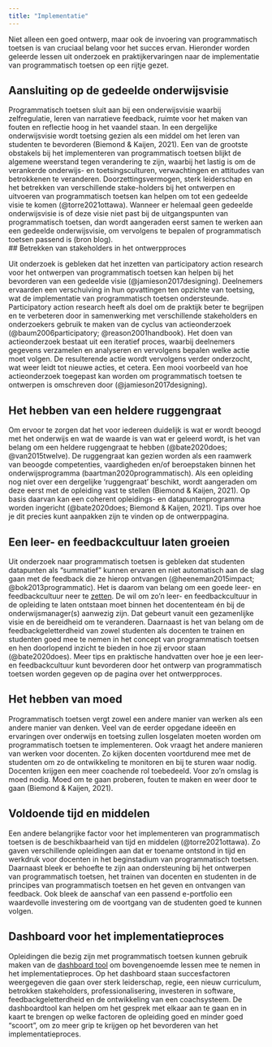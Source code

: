 ```yaml
---
title: "Implementatie"
---
```


::: {.lead} 

Niet alleen een goed ontwerp, maar ook de invoering van programmatisch toetsen is van cruciaal belang voor het succes ervan. Hieronder worden geleerde lessen uit onderzoek en praktijkervaringen naar de implementatie van programmatisch toetsen op een rijtje gezet. 

:::

## Aansluiting op de gedeelde onderwijsvisie 

Programmatisch toetsen sluit aan bij een onderwijsvisie waarbij zelfregulatie, leren van narratieve feedback, ruimte voor het maken van fouten en reflectie hoog in het vaandel staan. In een dergelijke onderwijsvisie wordt toetsing gezien als een middel om het leren van studenten te bevorderen (Biemond & Kaijen, 2021). Een van de grootste obstakels bij het implementeren van programmatisch toetsen blijkt de algemene weerstand tegen verandering te zijn, waarbij het lastig is om de verankerde onderwijs- en toetsingsculturen, verwachtingen en attitudes van betrokkenen te veranderen. Doorzettingsvermogen, sterk leiderschap en het betrekken van verschillende stake-holders bij het ontwerpen en uitvoeren van programmatisch toetsen kan helpen om tot een gedeelde visie te komen (@torre2021ottawa). Wanneer er helemaal geen gedeelde onderwijsvisie is of deze visie niet past bij de uitgangspunten van programmatisch toetsen, dan wordt aangeraden eerst samen te werken aan een gedeelde onderwijsvisie, om vervolgens te bepalen of programmatisch toetsen passend is (bron blog).  
## Betrekken van stakeholders in het ontwerpproces 

Uit onderzoek is gebleken dat het inzetten van participatory action research voor het ontwerpen van programmatisch toetsen kan helpen bij het bevorderen van een gedeelde visie (@jamieson2017designing). Deelnemers ervaarden een verschuiving in hun opvattingen ten opzichte van toetsing, wat de implementatie van programmatisch toetsen ondersteunde. Participatory action research heeft als doel om de praktijk beter te begrijpen en te verbeteren door in samenwerking met verschillende stakeholders en onderzoekers gebruik te maken van de cyclus van actieonderzoek (@baum2006participatory; @reason2001handbook). Het doen van actieonderzoek bestaat uit een iteratief proces, waarbij deelnemers gegevens verzamelen en analyseren en vervolgens bepalen welke actie moet volgen. De resulterende actie wordt vervolgens verder onderzocht, wat weer leidt tot nieuwe acties, et cetera. Een mooi voorbeeld van hoe actieonderzoek toegepast kan worden om programmatisch toetsen te ontwerpen is omschreven door (@jamieson2017designing). 

## Het hebben van een heldere ruggengraat 

Om ervoor te zorgen dat het voor iedereen duidelijk is wat er wordt beoogd met het onderwijs en wat de waarde is van wat er geleerd wordt, is het van belang om een heldere ruggengraat te hebben (@bate2020does; @van2015twelve). De ruggengraat kan gezien worden als een raamwerk van beoogde competenties, vaardigheden en/of beroepstaken binnen het onderwijsprogramma (baartman2020programmatisch). Als een opleiding nog niet over een dergelijke ‘ruggengraat’ beschikt, wordt aangeraden om deze eerst met de opleiding vast te stellen (Biemond & Kaijen, 2021). Op basis daarvan kan een coherent opleidings- en datapuntenprogramma worden ingericht (@bate2020does; Biemond & Kaijen, 2021). Tips over hoe je dit precies kunt aanpakken zijn te vinden op de ontwerppagina.  

## Een leer- en feedbackcultuur laten groeien 

Uit onderzoek naar programmatisch toetsen is gebleken dat studenten datapunten als “summatief” kunnen ervaren en niet automatisch aan de slag gaan met de feedback die ze hierop ontvangen (@heeneman2015impact; @bok2013programmatic). Het is daarom van belang om een goede leer- en feedbackcultuur neer te [zetten](https://lerenvantoetsen.nl/feedbackcultuur-een-groot-begrip-om-klein-mee-te-beginnen/ ). De wil om zo’n leer- en feedbackcultuur in de opleiding te laten ontstaan moet binnen het docententeam én bij de onderwijsmanager(s) aanwezig zijn. Dat gebeurt vanuit een gezamenlijke visie en de bereidheid om te veranderen. Daarnaast is het van belang om de feedbackgeletterdheid van zowel studenten als docenten te trainen en studenten goed mee te nemen in het concept van programmatisch toetsen en hen doorlopend inzicht te bieden in hoe zij ervoor staan (@bate2020does). Meer tips en praktische handvatten over hoe je een leer- en feedbackcultuur kunt bevorderen door het ontwerp van programmatisch toetsen worden gegeven op de pagina over het ontwerpproces.  

## Het hebben van moed 

Programmatisch toetsen vergt zowel een andere manier van werken als een andere manier van denken. Veel van de eerder opgedane ideeën en ervaringen over onderwijs en toetsing zullen losgelaten moeten worden om programmatisch toetsen te implementeren. Ook vraagt het andere manieren van werken voor docenten. Zo kijken docenten voortdurend mee met de studenten om zo de ontwikkeling te monitoren en bij te sturen waar nodig. Docenten krijgen een meer coachende rol toebedeeld. Voor zo'n omslag is moed nodig. Moed om te gaan proberen, fouten te maken en weer door te gaan (Biemond & Kaijen, 2021).  

## Voldoende tijd en middelen 

Een andere belangrijke factor voor het implementeren van programmatisch toetsen is de beschikbaarheid van tijd en middelen (@torre2021ottawa). Zo gaven verschillende opleidingen aan dat er toename ontstond in tijd en werkdruk voor docenten in het beginstadium van programmatisch toetsen. Daarnaast bleek er behoefte te zijn aan ondersteuning bij het ontwerpen van programmatisch toetsen, het trainen van docenten en studenten in de principes van programmatisch toetsen en het geven en ontvangen van feedback. Ook bleek de aanschaf van een passend e-portfolio een waardevolle investering om de voortgang van de studenten goed te kunnen volgen.  

## Dashboard voor het implementatieproces  

Opleidingen die bezig zijn met programmatisch toetsen kunnen gebruik maken van de [dashboard tool](Dashboard voor het ontwikkelen van programmatisch toetsen in je opleiding – Platform Leren van Toetsen) om bovengenoemde lessen mee te nemen in het implementatieproces. Op het dashboard staan succesfactoren weergegeven die gaan over sterk leiderschap, regie, een nieuw curriculum, betrokken stakeholders, professionalisering, investeren in software, feedbackgeletterdheid en de ontwikkeling van een coachsysteem. De dashboardtool kan helpen om het gesprek met elkaar aan te gaan en in kaart te brengen op welke factoren de opleiding goed en minder goed “scoort”, om zo meer grip te krijgen op het bevorderen van het implementatieproces.   